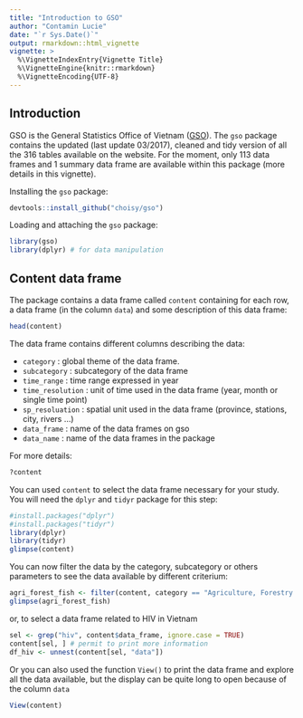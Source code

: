 ```yaml
---
title: "Introduction to GSO"
author: "Contamin Lucie"
date: "`r Sys.Date()`"
output: rmarkdown::html_vignette
vignette: >
  %\VignetteIndexEntry{Vignette Title}
  %\VignetteEngine{knitr::rmarkdown}
  %\VignetteEncoding{UTF-8}
---
```


## Introduction

GSO is the General Statistics Office of Vietnam ([GSO](http://gso.gov.vn/Default_en.aspx?tabid=491)).  The `gso` package contains the updated (last update 03/2017), cleaned and tidy version of all the 316 tables available on the website. For the moment, only 113 data frames and 1 summary data frame are available within this package (more details in this vignette).

Installing the `gso` package:

```r
devtools::install_github("choisy/gso")
```

Loading and attaching the `gso` package:

```r
library(gso)
library(dplyr) # for data manipulation
```

## Content data frame

The package contains a data frame called `content` containing for each row, a data frame (in the column `data`) and some description of this data frame:

```r
head(content)
```

The data frame contains different columns describing the data: 

* `category` : global theme of the data frame. 
* `subcategory` : subcategory of the data frame
* `time_range` : time range expressed in year
* `time_resolution` : unit of time used in the data frame (year, month or single time point)
* `sp_resoluation` : spatial unit used in the data frame (province, stations, city, rivers ...)
* `data_frame` : name of the data frames on gso
* `data_name` : name of the data frames in the package

For more details:
```r
?content
```

You can used `content` to select the data frame necessary for your study.
You will need the `dplyr` and `tidyr` package for this step:
```r
#install.packages("dplyr")
#install.packages("tidyr")
library(dplyr)
library(tidyr)
glimpse(content)
```

You can now filter the data by the category, subcategory or others parameters to see the data available by different criterium:

```r
agri_forest_fish <- filter(content, category == "Agriculture, Forestry and Fishery")
glimpse(agri_forest_fish)
```

or, to select a data frame related to HIV in Vietnam

```r
sel <- grep("hiv", content$data_frame, ignore.case = TRUE)
content[sel, ] # permit to print more information
df_hiv <- unnest(content[sel, "data"])
```

Or you can also used the function `View()` to print the data frame and explore all the data available, but the display can be quite long to open because of the column `data`

```r
View(content)
```
